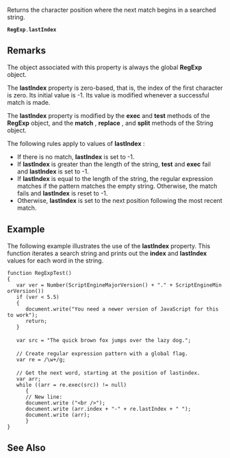 Returns the character position where the next match begins in a searched string.

 '''RegExp'''.'''lastIndex'''
==Remarks==
The object associated with this property is always the global '''RegExp''' object.

The '''lastIndex''' property is zero-based, that is, the index of the first character is zero. Its initial value is -1. Its value is modified whenever a successful match is made.

The '''lastIndex''' property is modified by the '''exec''' and '''test''' methods of the '''RegExp''' object, and the '''match''' , '''replace''' , and '''split''' methods of the String object.

The following rules apply to values of '''lastIndex''' :

* If there is no match, '''lastIndex''' is set to -1.
* If '''lastIndex''' is greater than the length of the string, '''test''' and '''exec''' fail and '''lastIndex''' is set to -1.
* If '''lastIndex''' is equal to the length of the string, the regular expression matches if the pattern matches the empty string. Otherwise, the match fails and '''lastIndex''' is reset to -1.
* Otherwise, '''lastIndex''' is set to the next position following the most recent match.

==Example==
The following example illustrates the use of the '''lastIndex''' property. This function iterates a search string and prints out the '''index''' and '''lastIndex''' values for each word in the string.

 function RegExpTest()
 {
    var ver = Number(ScriptEngineMajorVersion() + "." + ScriptEngineMinorVersion())
    if (ver &lt; 5.5)
    {
       document.write("You need a newer version of JavaScript for this to work");
       return;
    }
 
    var src = "The quick brown fox jumps over the lazy dog.";
 
    // Create regular expression pattern with a global flag.
    var re = /\w+/g;
 
    // Get the next word, starting at the position of lastindex.
    var arr;
    while ((arr = re.exec(src)) != null)
       {
       // New line:
       document.write ("&lt;br /&gt;");  
       document.write (arr.index + "-" + re.lastIndex + " ");
       document.write (arr);
       }
 }

==See Also==

              
